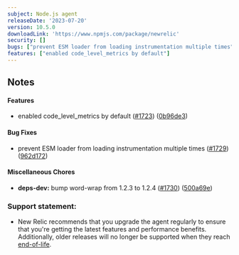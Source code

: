 ```yaml
---
subject: Node.js agent
releaseDate: '2023-07-20'
version: 10.5.0
downloadLink: 'https://www.npmjs.com/package/newrelic'
security: []
bugs: ["prevent ESM loader from loading instrumentation multiple times"]
features: ["enabled code_level_metrics by default"]
---
```


## Notes

#### Features

* enabled code_level_metrics by default ([#1723](https://github.com/newrelic/node-newrelic/pull/1723)) ([0b96de3](https://github.com/newrelic/node-newrelic/commit/0b96de3fbf8db7be7d3673e29bab706d1d67de42))

#### Bug Fixes

* prevent ESM loader from loading instrumentation multiple times ([#1729](https://github.com/newrelic/node-newrelic/pull/1729)) ([962d172](https://github.com/newrelic/node-newrelic/commit/962d172aa5a9496041fe40e73ab8d183db94bae7))

#### Miscellaneous Chores

* **deps-dev:** bump word-wrap from 1.2.3 to 1.2.4 ([#1730](https://github.com/newrelic/node-newrelic/pull/1730)) ([500a69e](https://github.com/newrelic/node-newrelic/commit/500a69e6c9e94e4073805630e6d380f349d91689))


### Support statement:

* New Relic recommends that you upgrade the agent regularly to ensure that you're getting the latest features and performance benefits. Additionally, older releases will no longer be supported when they reach [end-of-life](/docs/using-new-relic/cross-product-functions/install-configure/notification-changes-new-relic-saas-features-distributed-software).